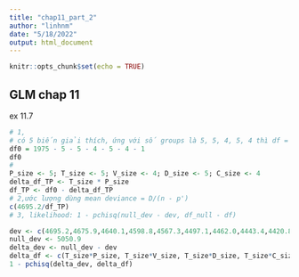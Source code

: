 ```yaml
---
title: "chap11_part_2"
author: "linhnm"
date: "5/18/2022"
output: html_document
---
```


```r
knitr::opts_chunk$set(echo = TRUE)
```

## GLM chap 11

ex 11.7
```r
# 1,
# có 5 biến giải thích, ứng với số groups là 5, 5, 4, 5, 4 thì df = n - p' = 1975 - 5 - 5 - 4 - 5 - 4 - 1
df0 = 1975 - 5 - 5 - 4 - 5 - 4 - 1
df0
# 
P_size <- 5; T_size <- 5; V_size <- 4; D_size <- 5; C_size <- 4
delta_df_TP <- T_size * P_size
df_TP <- df0 - delta_df_TP
# 2,ước lượng dùng mean deviance = D/(n - p')
c(4695.2/df_TP)
# 3, likelihood: 1 - pchisq(null_dev - dev, df_null - df)

dev <- c(4695.2,4675.9,4640.1,4598.8,4567.3,4497.1,4462.0,4443.4,4420.8,4390.9)
null_dev <- 5050.9
delta_dev <- null_dev - dev
delta_df <- c(T_size*P_size, T_size*V_size, T_size*D_size, T_size*C_size, P_size*D_size, P_size*C_size, V_size*D_size, V_size*C_size, D_size*C_size)
1 - pchisq(delta_dev, delta_df)
```


